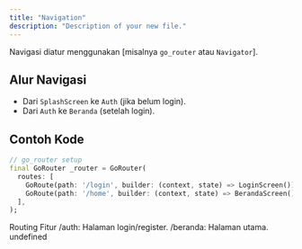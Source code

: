 ```yaml
---
title: "Navigation"
description: "Description of your new file."
---
```


Navigasi diatur menggunakan [misalnya `go_router` atau `Navigator`].

## Alur Navigasi
- Dari `SplashScreen` ke `Auth` (jika belum login).
- Dari `Auth` ke `Beranda` (setelah login).

## Contoh Kode
```dart
// go_router setup
final GoRouter _router = GoRouter(
  routes: [
    GoRoute(path: '/login', builder: (context, state) => LoginScreen()),
    GoRoute(path: '/home', builder: (context, state) => BerandaScreen()),
  ],
);
```
Routing Fitur
/auth: Halaman login/register.
/beranda: Halaman utama.
undefined